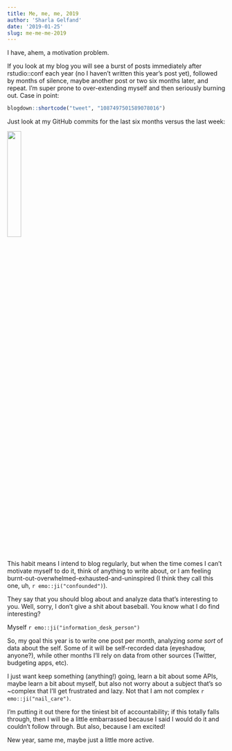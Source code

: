 ```yaml
---
title: Me, me, me, 2019
author: 'Sharla Gelfand'
date: '2019-01-25'
slug: me-me-me-2019
---
```


I have, ahem, a motivation problem.

If you look at my blog you will see a burst of posts immediately after rstudio::conf each year (no I haven't written this year's post yet), followed by months of silence, maybe another post or two six months later, and repeat. I'm super prone to over-extending myself and then seriously burning out. Case in point:

```r
blogdown::shortcode("tweet", "1087497501589078016")
```

Just look at my GitHub commits for the last six months versus the last week:

![](/images/me-me-me-2019/git-commit.png){width=25%}

This habit means I intend to blog regularly, but when the time comes I can't motivate myself to do it, think of anything to write about, or I am feeling burnt-out-overwhelmed-exhausted-and-uninspired (I think they call this one, uh, `r emo::ji("confounded")`).

They say that you should blog about and analyze data that's interesting to you. Well, sorry, I don't give a shit about baseball. You know what I do find interesting?

Myself `r emo::ji("information_desk_person")`

So, my goal this year is to write one post per month, analyzing *some sort* of data about the self. Some of it will be self-recorded data (eyeshadow, anyone?), while other months I'll rely on data from other sources (Twitter, budgeting apps, etc).

I just want keep something (anything!) going, learn a bit about some APIs, maybe learn a bit about myself, but also not worry about a subject that's so ~complex that I'll get frustrated and lazy. Not that I am not complex `r emo::ji("nail_care")`.

I'm putting it out there for the tiniest bit of accountability; if this totally falls through, then I will be a little embarrassed because I said I would do it and couldn't follow through. But also, because I am excited!

New year, same me, maybe just a little more active.
